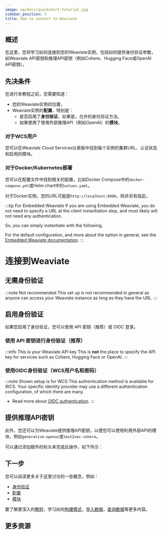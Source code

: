 ```yaml
---
image: og/docs/quickstart-tutorial.jpg
sidebar_position: 5
title: How to connect to Weaviate
---
```



## 概述

在这里，您将学习如何连接到您的Weaviate实例，包括如何提供身份验证参数，如Weaviate API密钥和推理API密钥（例如Cohere、Hugging Face或OpenAI API密钥）。

## 先决条件

在进行本教程之前，您需要知道：
- 您的Weaviate实例的位置，
- Weaviate实例的**配置**，特别是：
    - 是否启用了**身份验证**，如果是，允许的身份验证方法。
    - 如果使用了使用外部推理API（例如OpenAI）的**模块**。


### 对于WCS用户

您可以在Weaviate Cloud Services仪表板中找到每个实例的集群URL、认证状态和启用的模块。

### 对于Docker/Kubernetes部署

您可以在配置文件中找到相关的配置，比如Docker Compose中的`docker-compose.yml`或Helm chart中的`values.yaml`。

对于Docker实例，您的URL可能是`http://localhost:8080`，除非另有指定。

:::tip For Embedded Weaviate
If you are using Embedded Weaviate, you do not need to specify a URL at the client instantiation step, and most likely will not need any authentication.
<br/>
<p>
So, you can simply instantiate with the following.
</p>

<EmbeddedInstantiationSimple/>

For the default configuration, and more about the option in general, see the [Embedded Weaviate documentation](../installation/embedded.md).
:::

# 连接到Weaviate

## 无需身份验证

:::note Not recommended
This set up is not recommended in general as anyone can access your Weaviate instance as long as they have the URL.
:::

<WCSWithoutAuthentication/>

## 启用身份验证

如果您启用了身份验证，您可以使用 API 密钥（推荐）或 OIDC 登录。

### 使用 API 密钥进行身份验证（推荐）

:::info This is your Weaviate API key
This is **not** the place to specify the API key for services such as Cohere, Hugging Face or OpenAI.
:::

<WCSAuthenticationApiKey/>

### 使用OIDC身份验证（WCS用户名和密码）

:::note Shown setup is for WCS
This authentication method is available for WCS. Your specific identity provider may use a different authentication configuration, of which there are many.

- Read more about [OIDC authentication](../configuration/authentication.md#oidc---a-systems-perspective).
:::

<WCSAuthenticationUserPass/>

## 提供推理API密钥

此外，您还可以为Weaviate提供推理API密钥，以便您可以使用利用外部API的模块，例如`generative-openai`或`text2vec-cohere`。

可以通过添加额外的标头来完成此操作，如下所示：

<WCSAuthenticationApiKeyWithInferenceKey/>

## 下一步

您可以阅读更多关于这里讨论的一些概念，例如：
- [身份验证](../configuration/authentication.md)
- [配置](../configuration/index.md)
- [模块](../modules/index.md)

要了解更深入的[教程](../tutorials/index.md)，学习如何[构建模式](../tutorials/schema.md)，[导入数据](../tutorials/import.md)，[查询数据](../tutorials/query.md)等更多内容。

## 更多资源


<DocsMoreResources />